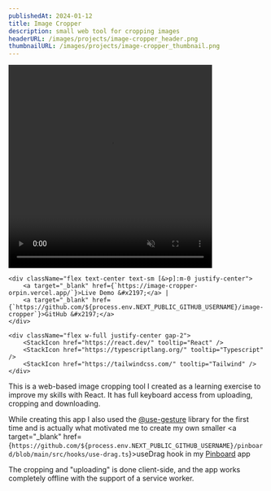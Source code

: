 ```yaml
---
publishedAt: 2024-01-12
title: Image Cropper
description: small web tool for cropping images
headerURL: /images/projects/image-cropper_header.png
thumbnailURL: /images/projects/image-cropper_thumbnail.png
---
```


<div class="space-y-4">
	<video
		loop
		muted
		autoPlay
		playsInline
		width="400"
		height="400"
		preload="auto"
		className="sm:size-[400px] w-full mx-auto my-0 rounded-md"
		alt="Short video demonstration of the Image Cropper app"
	>
		<source src="/media/image-cropper_demo_vp9.webm" type="video/webm; codecs=vp9" />
		<source src="/media/image-cropper_demo_h264.mp4" type="video/mp4" />
		Your browser does not support this video tag.
	</video>

	<div className="flex text-center text-sm [&>p]:m-0 justify-center">
		<a target="_blank" href={`https://image-cropper-orpin.vercel.app/`}>Live Demo &#x2197;</a> |
		<a target="_blank" href={`https://github.com/${process.env.NEXT_PUBLIC_GITHUB_USERNAME}/image-cropper`}>GitHub &#x2197;</a>
	</div>
	
	<div className="flex w-full justify-center gap-2">
		<StackIcon href="https://react.dev/" tooltip="React" />
		<StackIcon href="https://typescriptlang.org/" tooltip="Typescript" />
		<StackIcon href="https://tailwindcss.com/" tooltip="Tailwind" />
	</div>
</div>

This is a web-based image cropping tool I created as a learning exercise to improve my skills with React. It has full keyboard access from uploading, cropping and downloading.

While creating this app I also used the [@use-gesture](https://use-gesture.netlify.app/) library for the first time and is actually what motivated me to create my own smaller <a target="_blank" href={`https://github.com/${process.env.NEXT_PUBLIC_GITHUB_USERNAME}/pinboard/blob/main/src/hooks/use-drag.ts`}>useDrag</a> hook in my [Pinboard](/projects/pinboard-app) app

The cropping and "uploading" is done client-side, and the app works completely offline with the support of a service worker.
